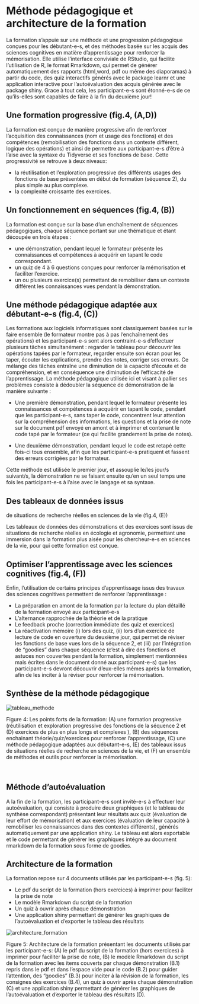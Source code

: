 # Méthode pédagogique et architecture de la formation

<div align="justify">

La formation s’appuie sur une méthode et une progression pédagogique conçues pour les débutant-e-s, et des méthodes basée sur les acquis des sciences cognitives en matière d'apprentissage pour renforcer la mémorisation. Elle utilise l’interface conviviale de RStudio, qui facilite l’utilisation de R, le format Rmarkdown, qui permet de générer automatiquement des rapports (html,word, pdf ou même des diaporamas) à partir du code, des quiz interactifs générés avec le package learnr et une application interactive pour l'autoévaluation des acquis générée avec le package shiny. Grace à tout cela, les participant-e-s sont étonné-e-s de ce qu'ils-elles sont capables de faire à la fin du deuxième jour!

</div>

## Une formation progressive (fig.4, (A,D))

<div align="justify">

La formation est conçue de manière progressive afin de renforcer l'acquisition des connaissances (nom et usage des fonctions) et des compétences (remobilisation des fonctions dans un contexte différent, logique des opérations) et ainsi de permettre aux participant-e-s d'être à l'aise avec la syntaxe du Tidyverse et ses fonctions de base. Cette progressivité se retrouve à deux niveaux: 

- la réutilisation et l'exploration progressive des différents usages des fonctions de base présentées en début de formation (séquence 2), du plus simple au plus complexe.
- la complexité croissante des exercices.

</div>

## Un fonctionnement en séquences (fig.4, (B))

<div align="justify">

La formation est conçue sur la base d'un enchaînement de séquences pédagogiques, chaque séquence portant sur une thématique et étant découpée en trois étapes :

- une démonstration, pendant lequel le formateur présente les connaissances et compétences à acquérir en tapant le code correspondant.
- un quiz de 4 à 6 questions conçues pour renforcer la mémorisation et faciliter l'exercice.
- un ou plusieurs exercice(s) permettant de remobiliser dans un contexte différent les connaissances vues pendant la démonstration.

</div>

## Une méthode pédagogique adaptée aux débutant-e-s (fig.4, (C))

<div align="justify">

Les formations aux logiciels informatiques sont classiquement basées sur
le faire ensemble (le formateur montre pas à pas l’enchaînement des
opérations) et les participant-e-s sont alors contraint-e-s d’effectuer
plusieurs tâches simultanément : regarder le tableau pour découvrir les
opérations tapées par le formateur, regarder ensuite son écran pour les
taper, écouter les explications, prendre des notes, corriger ses
erreurs. Ce mélange des tâches entraîne une diminution de la capacité
d’écoute et de compréhension, et en conséquence une diminution de
l’efficacité de l’apprentissage. La méthode pédagogique utilisée ici et
visant à pallier ses problèmes consiste à dédoubler la séquence de démonstration de la manière suivante :

</div>

-   <div align="justify">

    Une première démonstration, pendant lequel le formateur
    présente les connaissances et compétences à acquérir en tapant le
    code, pendant que les participant-e-s, sans taper le code, concentrent leur attention sur
    la compréhension des informations, les questions et la prise de
    note sur le document pdf envoyé en amont et à imprimer et contenant le code tapé par le formateur (ce qui facilite grandement la prise de notes).

    </div>

-   <div align="justify">

    Une deuxième démonstration, pendant lequel le code est
    retapé cette fois-ci tous ensemble, afin que les participant-e-s
    pratiquent et fassent des erreurs corrigées par le formateur.

    </div>

<div align="justify">

Cette méthode est utilisée le premier jour, et assouplie le/les jour/s
suivant/s, la démonstration ne se faisant ensuite qu’en un seul temps
une fois les participant-e-s à l’aise avec le langage et sa syntaxe.

</div>

## Des tableaux de données issus 
de situations de recherche réelles en sciences de la vie (fig.4, (E)) 

<div align="justify">

Les tableaux de données des démonstrations et des exercices sont issus de situations de recherche réelles en écologie et agronomie, permettant une immersion dans la formation plus aisée pour les chercheur-e-s en sciences de la vie, pour qui cette formation est conçue. 

</div>

## Optimiser l'apprentissage avec les sciences cognitives (fig.4, (F))

<div align="justify">

Enfin, l’utilisation de certains principes d’apprentissage issus des travaux des sciences
cognitives permettent de renforcer l’apprentissage : 

- La préparation en amont de la formation par la lecture du plan détaillé de la formation
envoyé aux participant-e-s
- L’alternance rapprochée de la théorie et de la pratique
- Le feedback proche (correction immédiate des quiz et exercices)
- La réactivation mémoire (i) lors des quiz, (ii) lors d'un exercice de lecture de code en ouverture du deuxième jour, qui permet de réviser les fonctions de base vues lors de la séquence 2, et (iii) par l'intégration de "goodies" dans chaque séquence (c'est à dire des fonctions et astuces non couvertes pendant la formation, simplement mentionnées mais écrites dans le document donné aux participant-e-s) que les participant-e-s devront découvrir d'eux-elles mêmes après la formation, afin de les inciter à la réviser pour renforcer la mémorisation.

</div>

## Synthèse de la méthode pédagogique

![](img/tableau_methode.png "tableau_methode")

Figure 4: Les points forts de la formation: (A) une formation progressive (réutilisation et exploration progressive des fonctions de la séquence 2 et (D) exercices de plus en plus longs et complexes ), (B) des séquences enchainant théorie/quiz/exercices pour renforcer l'apprentissage, (C) une méthode pédagogique adaptées aux débutant-e-s, (E) des tableaux issus de situations réelles de recherche en sciences de la vie, et (F) un ensemble de méthodes et outils pour renforcer la mémorisation. 

<br>

## Méthode d’autoévaluation

<div align="justify">

A la fin de la formation, les participant-e-s sont invité-e-s à effectuer leur autoévaluation, qui consiste à produire deux graphiques (et le tableau de synthèse correspondant) présentant leur résultats aux quiz (évaluation de leur effort de mémorisation) et aux exercices (évaluation de leur capacité à remobiliser les connaissances dans des contextes différents), générés automatiquement par une application shiny. Le tableau est alors exportable et le code permettant de générer les graphiques intégré au document rmarkdown de la formation sous forme de goodies.

</div>

## Architecture de la formation

La formation repose sur 4 documents utilisés par les participant-e-s (fig. 5):

- Le pdf du script de la formation (hors exercices) à imprimer pour faciliter la prise de note
- Le modèle Rmarkdown du script de la formation 
- Un quiz à ouvrir après chaque démonstration 
- Une application shiny permettant de générer les graphiques de l'autoévaluation et d'exporter le tableau des résultats

![](img/architecture_formation.png "architecture_formation")

Figure 5: Architecture de la formation présentant les documents utilisés par les participant-e-s: (A) le pdf du script de la formation (hors exercices) à imprimer pour faciliter la prise de note, (B) le modèle Rmarkdown du script de la formation avec les items couverts par chaque démonstration (B.1) repris dans le pdf et dans l'espace vide pour le code (B.2) pour guider l'attention, des "goodies" (B.3) pour inciter à la révision de la formation, les consignes des exercices (B.4), un quiz à ouvrir après chaque démonstration (C) et une application shiny permettant de générer les graphiques de l'autoévaluation et d'exporter le tableau des résultats (D).

<br>

